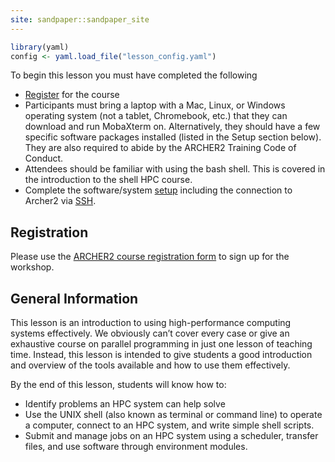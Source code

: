 ```yaml
---
site: sandpaper::sandpaper_site
---
```


```r
library(yaml)
config <- yaml.load_file("lesson_config.yaml")
```

::: prereq

To begin this lesson you must have completed the following

 * [Register](#registration) for the course
 * Participants must bring a laptop with a Mac, Linux, or Windows operating 
   system (not a tablet, Chromebook, etc.) that they can download and run 
   MobaXterm on. Alternatively, they should have a few specific software 
   packages installed (listed in the Setup section below). 
   They are also required to abide by the ARCHER2 Training Code of Conduct.
 * Attendees should be familiar with using the bash shell. This is covered in the introduction to the shell HPC course.
 * Complete the software/system [setup](#setup) including the connection to Archer2 via [SSH](#setup-an-ssh-client).

:::

## Registration

Please use the [ARCHER2 course registration form](https://www.archer2.ac.uk/training/register/?course=230626-software-carpentry)</a> to sign up for the workshop.

## General Information

This lesson is an introduction to using high-performance computing systems
effectively. We obviously can't cover every case or give an exhaustive course
on parallel programming in just one lesson of teaching time. Instead, this
lesson is intended to give students a good introduction and overview of the
tools available and how to use them effectively.

By the end of this lesson, students will know how to:

::: checklist
 * Identify problems an HPC system can help solve
 * Use the UNIX shell (also known as terminal or command line) to operate a computer,
  connect to an HPC system, and write simple shell scripts.
 * Submit and manage jobs on an HPC system using a scheduler, transfer files, and use
  software through environment modules.
:::
